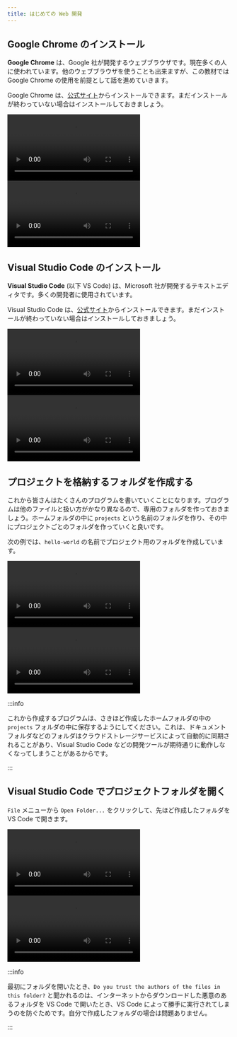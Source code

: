 ```yaml
---
title: はじめての Web 開発
---
```



## Google Chrome のインストール

**Google Chrome** は、Google 社が開発するウェブブラウザです。現在多くの人に使われています。他のウェブブラウザを使うことも出来ますが、この教材では Google Chrome の使用を前提として話を進めていきます。

Google Chrome は、[公式サイト](https://www.google.com/intl/ja_jp/chrome/)からインストールできます。まだインストールが終わっていない場合はインストールしておきましょう。

<Tabs groupId="os">
  <TabItem value="mac" label="macOS">
    <video src={installChromeOnMacVideo} controls />
  </TabItem>
  <TabItem value="win" label="Windows">
    <video src={installChromeOnWindowsVideo} controls />
  </TabItem>
</Tabs>

## Visual Studio Code のインストール

**Visual Studio Code** (以下 VS Code) は、Microsoft 社が開発するテキストエディタです。多くの開発者に使用されています。

Visual Studio Code は、[公式サイト](https://code.visualstudio.com)からインストールできます。まだインストールが終わっていない場合はインストールしておきましょう。

<Tabs groupId="os">
  <TabItem value="mac" label="macOS">
    <video src={installVscodeOnMacVideo} controls />
  </TabItem>
  <TabItem value="win" label="Windows">
    <video src={installVscodeOnWindowsVideo} controls />
  </TabItem>
</Tabs>

## プロジェクトを格納するフォルダを作成する

これから皆さんはたくさんのプログラムを書いていくことになります。プログラムは他のファイルと扱い方がかなり異なるので、専用のフォルダを作っておきましょう。ホームフォルダの中に `projects` という名前のフォルダを作り、その中にプロジェクトごとのフォルダを作っていくと良いです。

次の例では、`hello-world` の名前でプロジェクト用のフォルダを作成しています。

<Tabs groupId="os">
  <TabItem value="mac" label="macOS">
    <video src={createFolderOnMacVideo} controls />
  </TabItem>
  <TabItem value="win" label="Windows">
    <video src={createFolderOnWindowsVideo} controls />
  </TabItem>
</Tabs>

:::info

これから作成するプログラムは、さきほど作成したホームフォルダの中の `projects` フォルダの中に保存するようにしてください。これは、ドキュメントフォルダなどのフォルダはクラウドストレージサービスによって自動的に同期されることがあり、Visual Studio Code などの開発ツールが期待通りに動作しなくなってしまうことがあるからです。

:::

## Visual Studio Code でプロジェクトフォルダを開く

`File` メニューから `Open Folder...` をクリックして、先ほど作成したフォルダを VS Code で開きます。

<Tabs groupId="os">
  <TabItem value="mac" label="macOS">
    <video src={openFolderOnMacVideo} controls />
  </TabItem>
  <TabItem value="win" label="Windows">
    <video src={openFolderOnWindowsVideo} controls />
  </TabItem>
</Tabs>

:::info

最初にフォルダを開いたとき、`Do you trust the authors of the files in this folder?` と聞かれるのは、インターネットからダウンロードした悪意のあるフォルダを VS Code で開いたとき、VS Code によって勝手に実行されてしまうのを防ぐためです。自分で作成したフォルダの場合は問題ありません。

:::
